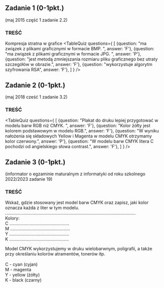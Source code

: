 
## Zadanie 1 (0-1pkt.)
(maj 2015 część 1 zadanie 2.2)

### TREŚĆ
Kompresja stratna w grafice
<TableQuiz 
    questions={
      [
        {question: "ma związek z plikami graficznymi w formacie BMP. ", answer: 'F'},
        {question: "ma związek z plikami graficznymi w formacie JPG. ", answer: 'P'},
        {question: "jest metodą zmniejszania rozmiaru pliku graficznego bez utraty szczegółów w obrazie.", answer: 'F'},
        {question: "wykorzystuje algorytm szyfrowania RSA", answer: 'F'},
      ]
    }
/>


## Zadanie 2 (0-1pkt.)
(maj 2018 cześć 1 zadanie 3.2)

### TREŚĆ
<TableQuiz 
    questions={
      [
        {question: "Plakat do druku lepiej przygotować w modelu barw RGB niż CMYK. ", answer: 'F'},
        {question: "Kolor żółty jest kolorem podstawowym w modelu RGB.", answer: 'F'},
        {question: "W wyniku nałożenia się składowych Yellow i Magenta w modelu CMYK otrzymamy kolor czerwony.", answer: 'P'},
        {question: "W modelu barw CMYK litera C pochodzi od angielskiego słowa contrast.", answer: 'F'},
      ]
    }
/>

## Zadanie 3 (0-1pkt.)
(informator o egzaminie maturalnym z informatyki od roku szkolnego 2022/2023 zadanie 19)

### TREŚĆ

Wskaż, gdzie stosowany jest model barw CMYK oraz zapisz, jaki kolor oznacza każda z liter
w tym modelu. <br/>
…………………………………………………………………………………………… <br/>
Kolory: <br/>
C ………………………………………… <br/>
M ………………………………………… <br/>
Y ………………………………………… <br/>
K ………………………………………… <br/>


<Dropdown title="Rozwiązanie">
  <p className={`dropdown_text`}>
    Model CMYK wykorzystujemy w druku wielobarwnym, poligrafii, a także 
    przy określaniu kolorów atramentów, tonerów itp. <br/><br/>
    C - cyan (cyjan) <br/>
    M - magenta <br/>
    Y - yellow (żółty) <br/>
    K - black (czarny) <br/>
  </p>
</Dropdown>
